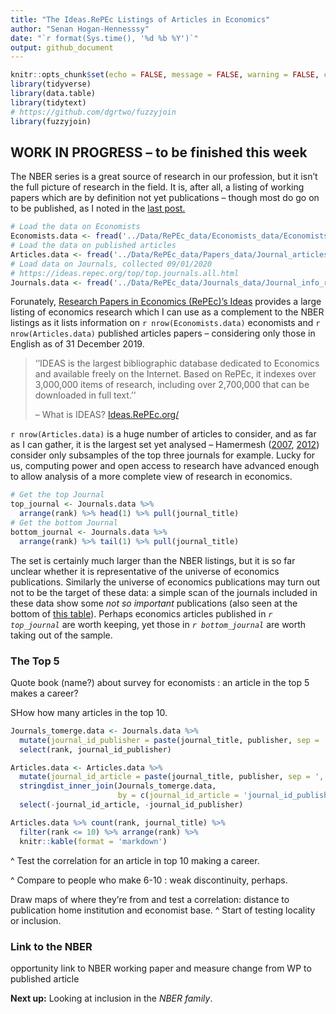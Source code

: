 ```yaml
---
title: "The Ideas.RePEc Listings of Articles in Economics"
author: "Senan Hogan-Hennesssy"
date: "`r format(Sys.time(), '%d %b %Y')`"
output: github_document
---
```

```r
knitr::opts_chunk$set(echo = FALSE, message = FALSE, warning = FALSE, cache = F, fig.align = 'center')
library(tidyverse)
library(data.table)
library(tidytext)
# https://github.com/dgrtwo/fuzzyjoin
library(fuzzyjoin)
```

## WORK IN PROGRESS -- to be finished this week

The NBER series is a great source of research in our profession, but it isn't the full picture of research in the field.
It is, after all, a listing of working papers which are by definition not yet publications -- though most do go on to be published,
as I noted in the [last post.](https://github.com/shoganhennessy/Econ_text_data/blob/master/Blog_post_exploration/1_NBER_working_papers.md)

```r
# Load the data on Economists
Economists.data <- fread('../Data/RePEc_data/Economists_data/Economists_repec_data.csv')
# Load the data on published articles
Articles.data <- fread('../Data/RePEc_data/Papers_data/Journal_articles_repec.csv')
# Load data on Journals, collected 09/01/2020
# https://ideas.repec.org/top/top.journals.all.html
Journals.data <- fread('../Data/RePEc_data/Journals_data/Journal_info_repec.csv')
```
Forunately, [Research Papers in Economics (RePEc)'s Ideas](https://ideas.repec.org/) provides a large listing of economics research which I can use as a complement to the NBER listings as it lists information on `r nrow(Economists.data)` economists 
and `r nrow(Articles.data)` published articles papers -- considering only those in English as of 31 December 2019.

> ''IDEAS is the largest bibliographic database dedicated to Economics and available freely on the Internet. 
> Based on RePEc, it indexes over 3,000,000 items of research, including over 2,700,000 that can be downloaded in full text.''
> 
> -- What is IDEAS?  [Ideas.RePEc.org/](https://ideas.repec.org/) 

`r nrow(Articles.data)` is a huge number of articles to consider, and as far as I can gather, it is the
largest set yet analysed -- Hamermesh ([2007](https://www.nber.org/papers/w6761),
[2012](https://www.nber.org/papers/w18635)) consider only subsamples of the top three journals for example.
Lucky for us, computing power and open access to research
have advanced enough to allow analysis of a more complete view of research in economics.

```r
# Get the top Journal
top_journal <- Journals.data %>% 
  arrange(rank) %>% head(1) %>% pull(journal_title)
# Get the bottom Journal
bottom_journal <- Journals.data %>% 
  arrange(rank) %>% tail(1) %>% pull(journal_title)
```
The set is certainly much larger than the NBER listings, but it is so far unclear whether it is 
representative of the universe of economics publications.
Similarly the universe of economics publications may turn out not to be the target of these data:
a simple scan of the journals included in these data show some *not so important*
publications (also seen at the bottom of [this table](https://ideas.repec.org/top/top.journals.all.html)).
Perhaps economics articles published in *`r top_journal`* are worth keeping, 
yet those in *`r bottom_journal`* are worth taking out of the sample.


### The Top 5

Quote book (name?) about survey for economists :
an article in the top 5 makes a career?

SHow how many articles in the top 10.
```r
Journals_tomerge.data <- Journals.data %>%
  mutate(journal_id_publisher = paste(journal_title, publisher, sep = ', ')) %>%
  select(rank, journal_id_publisher)

Articles.data <- Articles.data %>%
  mutate(journal_id_article = paste(journal_title, publisher, sep = ', ')) %>%
  stringdist_inner_join(Journals_tomerge.data,
                        by = c(journal_id_article = 'journal_id_publisher')) %>%
  select(-journal_id_article, -journal_id_publisher)

Articles.data %>% count(rank, journal_title) %>% 
  filter(rank <= 10) %>% arrange(rank) %>% 
  knitr::kable(format = 'markdown')
```

^ Test the correlation for an article in top 10 making a career.

^ Compare to people who make 6-10 : weak discontinuity, perhaps.

Draw maps of where they're from
and test a correlation: distance to publication home institution and economist base.
^ Start of testing locality or inclusion.


### Link to the NBER

opportunity link to NBER working paper and measure change from WP to published article

<span style="font-weight:bold">Next up:</span> Looking at inclusion in the *NBER family*.
